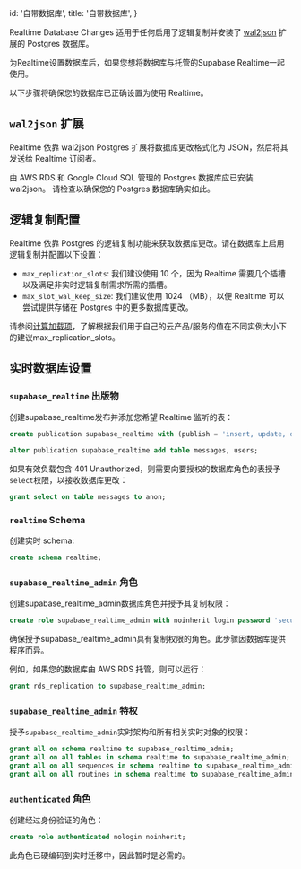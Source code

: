 
  id: '自带数据库',
  title: '自带数据库',
}


Realtime Database Changes 适用于任何启用了逻辑复制并安装了 [wal2json](https://github.com/eulerto/wal2json) 扩展的 Postgres 数据库。

<Admonition type="note">

为Realtime设置数据库后，如果您想将数据库与托管的Supabase Realtime一起使用。

</Admonition>

以下步骤将确保您的数据库已正确设置为使用 Realtime。

## `wal2json` 扩展

Realtime 依靠 wal2json Postgres 扩展将数据库更改格式化为 JSON，然后将其发送给 Realtime 订阅者。

由 AWS RDS 和 Google Cloud SQL 管理的 Postgres 数据库应已安装 wal2json。
请检查以确保您的 Postgres 数据库确实如此。

## 逻辑复制配置

Realtime 依靠 Postgres 的逻辑复制功能来获取数据库更改。请在数据库上启用逻辑复制并配置以下设置：

- `max_replication_slots`: 我们建议使用 10 个，因为 Realtime 需要几个插槽以及满足非实时逻辑复制需求所需的插槽。
- `max_slot_wal_keep_size`: 我们建议使用 1024 （MB），以便 Realtime 可以尝试提供存储在 Postgres 中的更多数据库更改。

请参阅[计算加载项](/docs/guides/platform/compute-add-ons#postgres-replication-slots-and-wal-senders)，了解根据我们用于自己的云产品/服务的值在不同实例大小下的建议max_replication_slots。

## 实时数据库设置

### `supabase_realtime` 出版物

创建supabase_realtime发布并添加您希望 Realtime 监听的表：

```sql
create publication supabase_realtime with (publish = 'insert, update, delete');

alter publication supabase_realtime add table messages, users;
```

<Admonition type="tip">

如果有效负载包含 401 Unauthorized，则需要向要授权的数据库角色的表授予`select`权限，以接收数据库更改：

```sql
grant select on table messages to anon;
```

</Admonition>

### `realtime` Schema

创建实时 schema:

```sql
create schema realtime;
```

### `supabase_realtime_admin` 角色

创建supabase_realtime_admin数据库角色并授予其复制权限：

```sql
create role supabase_realtime_admin with noinherit login password 'secure-password';
```

确保授予supabase_realtime_admin具有复制权限的角色。此步骤因数据库提供程序而异。

例如，如果您的数据库由 AWS RDS 托管，则可以运行：

```sql
grant rds_replication to supabase_realtime_admin;
```

### `supabase_realtime_admin` 特权

授予`supabase_realtime_admin`实时架构和所有相关实时对象的权限：

```sql
grant all on schema realtime to supabase_realtime_admin;
grant all on all tables in schema realtime to supabase_realtime_admin;
grant all on all sequences in schema realtime to supabase_realtime_admin;
grant all on all routines in schema realtime to supabase_realtime_admin;
```

### `authenticated` 角色

创建经过身份验证的角色：

```sql
create role authenticated nologin noinherit;
```

<Admonition type="note">

此角色已硬编码到实时迁移中，因此暂时是必需的。

</Admonition>


